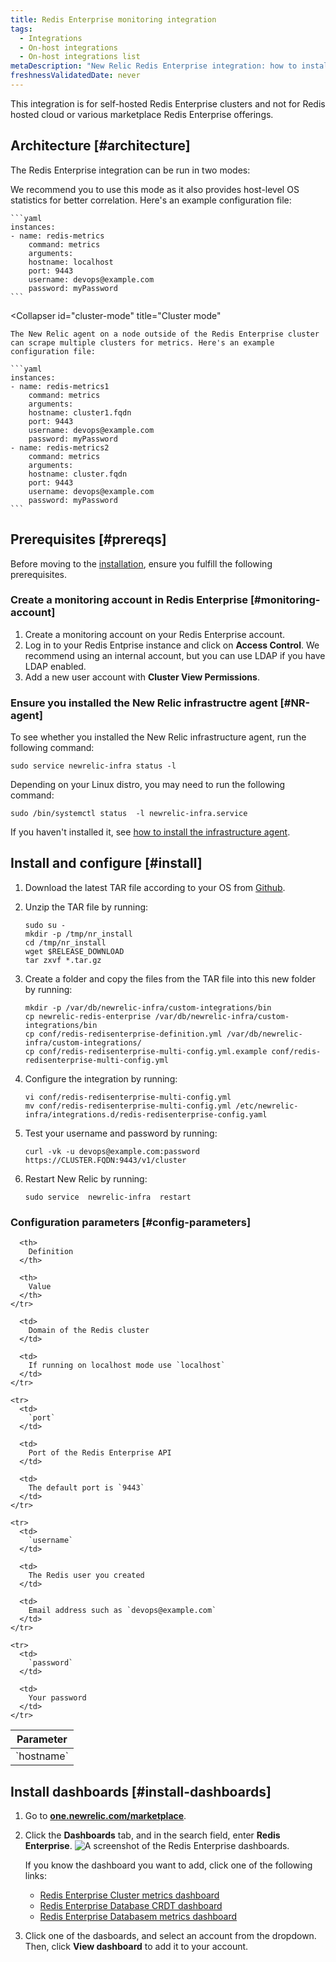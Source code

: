 ```yaml
---
title: Redis Enterprise monitoring integration
tags:
  - Integrations
  - On-host integrations
  - On-host integrations list
metaDescription: "New Relic Redis Enterprise integration: how to install it, configure it, and understand the data it reports."
freshnessValidatedDate: never
---
```


This integration is for self-hosted Redis Enterprise clusters and not for Redis hosted cloud or various marketplace Redis Enterprise offerings.

## Architecture [#architecture]

The Redis Enterprise integration can be run in two modes:

<CollapserGroup>
  <Collapser
    id="localhost-mode"
    title="Localhost mode"
  >
    We recommend you to use this mode as it also provides host-level OS statistics for better correlation. Here's an example configuration file:

    ```yaml
    instances:
    - name: redis-metrics
        command: metrics
        arguments:
        hostname: localhost
        port: 9443
        username: devops@example.com
        password: myPassword
    ```
  </Collapser>

  <Collapser
    id="cluster-mode"
    title="Cluster mode"
  >
    The New Relic agent on a node outside of the Redis Enterprise cluster can scrape multiple clusters for metrics. Here's an example configuration file:

    ```yaml
    instances:
    - name: redis-metrics1
        command: metrics
        arguments:
        hostname: cluster1.fqdn
        port: 9443
        username: devops@example.com
        password: myPassword
    - name: redis-metrics2
        command: metrics
        arguments:
        hostname: cluster.fqdn
        port: 9443
        username: devops@example.com
        password: myPassword
    ```
  </Collapser>
</CollapserGroup>

## Prerequisites [#prereqs]

Before moving to the [installation](#install), ensure you fulfill the following prerequisites.

### Create a monitoring account in Redis Enterprise [#monitoring-account]

1. Create a monitoring account on your Redis Enterprise account.
2. Log in to your Redis Entprise instance and click on <DNT>**Access Control**</DNT>.
   <Callout variant="tip">We recommend using an internal account, but you can use LDAP if you have LDAP enabled.</Callout>
3. Add a new user account with <DNT>**Cluster View Permissions**</DNT>.

### Ensure you installed the New Relic infrastructre agent [#NR-agent]

To see whether you installed the New Relic infrastructure agent, run the following command:

```shell
sudo service newrelic-infra status -l
```

Depending on your Linux distro, you may need to run the following command:

```shell
sudo /bin/systemctl status  -l newrelic-infra.service
```

If you haven't installed it, see [how to install the infrastructure agent](/docs/infrastructure/install-infrastructure-agent/get-started/install-infrastructure-agent/).

## Install and configure [#install]

1. Download the latest TAR file according to your OS from [Github](https://github.com/redis-field-engineering/newrelic-redis-enterprise/releases).

2. Unzip the TAR file by running:
   ```shell
   sudo su -
   mkdir -p /tmp/nr_install
   cd /tmp/nr_install
   wget $RELEASE_DOWNLOAD
   tar zxvf *.tar.gz 
   ```

3. Create a folder and copy the files from the TAR file into this new folder by running:
   ```shell
   mkdir -p /var/db/newrelic-infra/custom-integrations/bin
   cp newrelic-redis-enterprise /var/db/newrelic-infra/custom-integrations/bin
   cp conf/redis-redisenterprise-definition.yml /var/db/newrelic-infra/custom-integrations/
   cp conf/redis-redisenterprise-multi-config.yml.example conf/redis-redisenterprise-multi-config.yml
   ```

4. Configure the integration by running:
   ```shell
   vi conf/redis-redisenterprise-multi-config.yml
   mv conf/redis-redisenterprise-multi-config.yml /etc/newrelic-infra/integrations.d/redis-redisenterprise-config.yaml
   ```

5. Test your username and password by running:
   ```shell
   curl -vk -u devops@example.com:password https://CLUSTER.FQDN:9443/v1/cluster
   ```

6. Restart New Relic by running:
   ```shell
   sudo service  newrelic-infra  restart
   ```

<InstallFeedback/>

### Configuration parameters [#config-parameters]

<table>
  <thead>
    <tr>
      <th style={{ width: "200px" }}>
        Parameter
      </th>

      <th>
        Definition
      </th>

      <th>
        Value
      </th>
    </tr>
  </thead>

  <tbody>
    <tr>
      <td>
        `hostname`
      </td>

      <td>
        Domain of the Redis cluster
      </td>

      <td>
        If running on localhost mode use `localhost`
      </td>
    </tr>

    <tr>
      <td>
        `port`
      </td>

      <td>
        Port of the Redis Enterprise API
      </td>

      <td>
        The default port is `9443`
      </td>
    </tr>

    <tr>
      <td>
        `username`
      </td>

      <td>
        The Redis user you created
      </td>

      <td>
        Email address such as `devops@example.com`
      </td>
    </tr>

    <tr>
      <td>
        `password`
      </td>

      <td>
        Your password
      </td>
    </tr>
  </tbody>
</table>

## Install dashboards [#install-dashboards]

1. Go to <DNT>**[one.newrelic.com/marketplace](https://one.newrelic.com/marketplace)**</DNT>.
2. Click the <DNT>**Dashboards**</DNT> tab, and in the search field, enter <DNT>**Redis Enterprise**</DNT>.
   <img title="Redis Enterprise dashboards" alt="A screenshot of the Redis Enterprise dashboards." src="/images/infrastructure_screenshot-crop_redis-enterprise-dashboard.webp"/>

   <Callout variant="tip">
     If you know the dashboard you want to add, click one of the following links:

     * [Redis Enterprise Cluster metrics dashboard](https://one.newrelic.com/marketplace?state=51bb87db-0e38-0700-be7a-8fb16d608735)
     * [Redis Enterprise Database CRDT dashboard](https://one.newrelic.com/marketplace?state=3dd588b8-ef40-85b6-17f5-49ca63ad25e3)
     * [Redis Enterprise Databasem metrics dashboard](https://one.newrelic.com/marketplace?state=8d596a92-8338-1657-4b08-3c520845fec6)
   </Callout>
3. Click one of the dasboards, and select an account from the dropdown. Then, click <DNT>**View dashboard**</DNT> to add it to your account.
